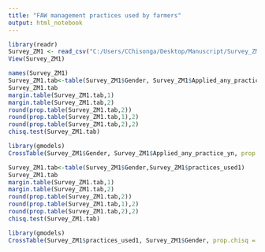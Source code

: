 ```yaml
---
title: "FAW management practices used by farmers"
output: html_notebook
---
```


```r
library(readr)
Survey_ZM1 <- read_csv("C:/Users/CChisonga/Desktop/Manuscript/Survey_ZM1.csv")
View(Survey_ZM1)
```

```r
names(Survey_ZM1)
Survey_ZM1.tab<-table(Survey_ZM1$Gender, Survey_ZM1$Applied_any_practice_yn)
Survey_ZM1.tab
margin.table(Survey_ZM1.tab,1)
margin.table(Survey_ZM1.tab,2)
round(prop.table(Survey_ZM1.tab,2))
round(prop.table(Survey_ZM1.tab,1),2)
round(prop.table(Survey_ZM1.tab,2),2)
chisq.test(Survey_ZM1.tab)
```

```r
library(gmodels)
CrossTable(Survey_ZM1$Gender, Survey_ZM1$Applied_any_practice_yn, prop.chisq = TRUE)
```

```r
Survey_ZM1.tab<-table(Survey_ZM1$Gender,Survey_ZM1$practices_used1)
Survey_ZM1.tab
margin.table(Survey_ZM1.tab,1)
margin.table(Survey_ZM1.tab,2)
round(prop.table(Survey_ZM1.tab,2))
round(prop.table(Survey_ZM1.tab,1),2)
round(prop.table(Survey_ZM1.tab,2),2)
chisq.test(Survey_ZM1.tab)
```

```r
library(gmodels)
CrossTable(Survey_ZM1$practices_used1, Survey_ZM1$Gender, prop.chisq = TRUE)
```

